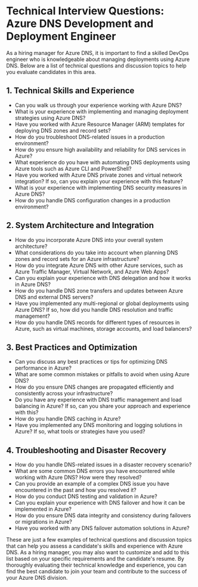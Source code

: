 

# Technical Interview Questions: Azure DNS Development and Deployment Engineer
As a hiring manager for Azure DNS, it is important to find a skilled DevOps engineer who is knowledgeable about managing deployments using Azure DNS. Below are a list of technical questions and discussion topics to help you evaluate candidates in this area.

## 1. Technical Skills and Experience
- Can you walk us through your experience working with Azure DNS?
- What is your experience with implementing and managing deployment strategies using Azure DNS?
- Have you worked with Azure Resource Manager (ARM) templates for deploying DNS zones and record sets? 
- How do you troubleshoot DNS-related issues in a production environment?
- How do you ensure high availability and reliability for DNS services in Azure?
- What experience do you have with automating DNS deployments using Azure tools such as Azure CLI and PowerShell?
- Have you worked with Azure DNS private zones and virtual network integration? If so, can you explain your experience with this feature?
- What is your experience with implementing DNS security measures in Azure DNS?
- How do you handle DNS configuration changes in a production environment? 

## 2. System Architecture and Integration
- How do you incorporate Azure DNS into your overall system architecture? 
- What considerations do you take into account when planning DNS zones and record sets for an Azure infrastructure?
- How do you integrate Azure DNS with other Azure services, such as Azure Traffic Manager, Virtual Network, and Azure Web Apps?
- Can you explain your experience with DNS delegation and how it works in Azure DNS?
- How do you handle DNS zone transfers and updates between Azure DNS and external DNS servers?
- Have you implemented any multi-regional or global deployments using Azure DNS? If so, how did you handle DNS resolution and traffic management?
- How do you handle DNS records for different types of resources in Azure, such as virtual machines, storage accounts, and load balancers?

## 3. Best Practices and Optimization
- Can you discuss any best practices or tips for optimizing DNS performance in Azure?
- What are some common mistakes or pitfalls to avoid when using Azure DNS?
- How do you ensure DNS changes are propagated efficiently and consistently across your infrastructure?
- Do you have any experience with DNS traffic management and load balancing in Azure? If so, can you share your approach and experience with this?
- How do you handle DNS caching in Azure? 
- Have you implemented any DNS monitoring and logging solutions in Azure? If so, what tools or strategies have you used?

## 4. Troubleshooting and Disaster Recovery
- How do you handle DNS-related issues in a disaster recovery scenario?
- What are some common DNS errors you have encountered while working with Azure DNS? How were they resolved?
- Can you provide an example of a complex DNS issue you have encountered in the past and how you resolved it?
- How do you conduct DNS testing and validation in Azure? 
- Can you explain your experience with DNS failover and how it can be implemented in Azure?
- How do you ensure DNS data integrity and consistency during failovers or migrations in Azure?
- Have you worked with any DNS failover automation solutions in Azure? 

These are just a few examples of technical questions and discussion topics that can help you assess a candidate's skills and experience with Azure DNS. As a hiring manager, you may also want to customize and add to this list based on your specific requirements and the candidate's resume. By thoroughly evaluating their technical knowledge and experience, you can find the best candidate to join your team and contribute to the success of your Azure DNS division.